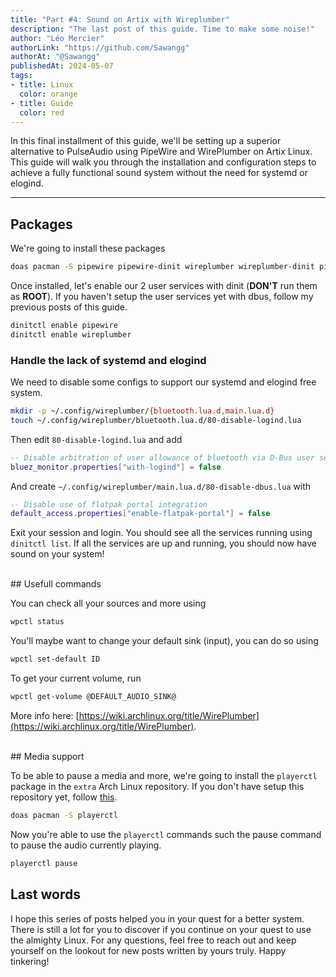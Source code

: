 ```yaml
---
title: "Part #4: Sound on Artix with Wireplumber"
description: "The last post of this guide. Time to make some noise!"
author: "Léo Mercier"
authorLink: "https://github.com/Sawangg"
authorAt: "@Sawangg"
publishedAt: 2024-05-07
tags:
- title: Linux
  color: orange
- title: Guide
  color: red
---
```


In this final installment of this guide, we'll be setting up a superior alternative to PulseAudio using PipeWire and WirePlumber on Artix Linux. This guide will walk you through the installation and configuration steps to achieve a fully functional sound system without the need for systemd or elogind.

***

## Packages

We're going to install these packages
```sh
doas pacman -S pipewire pipewire-dinit wireplumber wireplumber-dinit pipewire-alsa pipewire-jack
```

Once installed, let's enable our 2 user services with dinit (**DON'T** run them as **ROOT**). If you haven't setup the user services yet with dbus, follow my previous posts of this guide.
```sh
dinitctl enable pipewire
dinitctl enable wireplumber
```

### Handle the lack of systemd and elogind

We need to disable some configs to support our systemd and elogind free system.
```sh
mkdir -p ~/.config/wireplumber/{bluetooth.lua.d,main.lua.d}
touch ~/.config/wireplumber/bluetooth.lua.d/80-disable-logind.lua
```

Then edit `80-disable-logind.lua` and add
```lua
-- Disable arbitration of user allowance of bluetooth via D-Bus user session
bluez_monitor.properties["with-logind"] = false
```

And create `~/.config/wireplumber/main.lua.d/80-disable-dbus.lua` with
```lua
-- Disable use of flatpak portal integration
default_access.properties["enable-flatpak-portal"] = false
```

Exit your session and login. You should see all the services running using `dinitctl list`. If all the services are up and running, you should now have sound on your system!

<br />
## Usefull commands

You can check all your sources and more using
```sh
wpctl status
```

You'll maybe want to change your default sink (input), you can do so using
```sh
wpctl set-default ID
```

To get your current volume, run
```sh
wpctl get-volume @DEFAULT_AUDIO_SINK@
```

More info here: [https://wiki.archlinux.org/title/WirePlumber](https://wiki.archlinux.org/title/WirePlumber).

<br />
## Media support

To be able to pause a media and more, we're going to install the `playerctl` package in the `extra` Arch Linux repository. If you don't have setup this repository yet, follow [this](https://github.com/Sawangg/dotfiles/wiki/Manage-your-packages#arch-repositories).
```sh
doas pacman -S playerctl
```

Now you're able to use the `playerctl` commands such the pause command to pause the audio currently playing.
```sh
playerctl pause
```

## Last words

I hope this series of posts helped you in your quest for a better system. There is still a lot for you to discover if
you continue on your quest to use the almighty Linux. For any questions, feel free to reach out and keep yourself on the
lookout for new posts written by yours truly. Happy tinkering!
